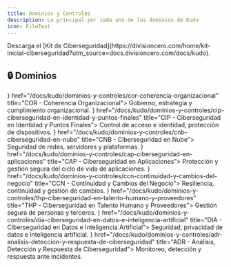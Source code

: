 ```yaml
---
title: Dominios y Controles
description: Lo principal por cada uno de los dominios de Kudo
icon: FileText
---
```



<Callout>
  Descarga el [Kit de Ciberseguridad](https://divisioncero.com/home/kit-inicial-ciberseguridad?utm_source=docs.divisioncero.com/docs/kudo).
</Callout>

## 🔒 Dominios

<Cards>
  <Card icon={<Building2 />} href="/docs/kudo/dominios-y-controles/cor-coherencia-organizacional" title="COR - Coherencia Organizacional">
    Gobierno, estrategia y cumplimiento organizacional.
  </Card>
  <Card icon={<KeyRound />} href="/docs/kudo/dominios-y-controles/cip-ciberseguridad-en-identidad-y-puntos-finales" title="CIP - Ciberseguridad en Identidad y Puntos Finales">
    Control de acceso e identidad, protección de dispositivos.
  </Card>
  <Card icon={<Server />} href="/docs/kudo/dominios-y-controles/cnb-ciberseguridad-en-nube" title="CNB - Ciberseguridad en Nube">
    Seguridad de redes, servidores y plataformas.
  </Card>
  <Card icon={<Shield />} href="/docs/kudo/dominios-y-controles/cap-ciberseguridad-en-aplicaciones" title="CAP - Ciberseguridad en Aplicaciones">
    Protección y gestión segura del ciclo de vida de aplicaciones.
  </Card>
  <Card icon={<Repeat />} href="/docs/kudo/dominios-y-controles/ccn-continuidad-y-cambios-del-negocio" title="CCN - Continuidad y Cambios del Negocio">
    Resiliencia, continuidad y gestión de cambios.
  </Card>
  <Card icon={<Users />} href="/docs/kudo/dominios-y-controles/thp-ciberseguridad-en-talento-humano-y-proveedores" title="THP - Ciberseguridad en Talento Humano y Proveedores">
    Gestión segura de personas y terceros.
  </Card>
  <Card icon={<DatabaseZap />} href="/docs/kudo/dominios-y-controles/dia-ciberseguridad-en-datos-e-inteligencia-artificial" title="DIA - Ciberseguridad en Datos e Inteligencia Artificial">
    Seguridad, privacidad de datos e inteligencia artificial.
  </Card>
  <Card icon={<Activity />} href="/docs/kudo/dominios-y-controles/adr-analisis-deteccion-y-respuesta-de-ciberseguridad" title="ADR - Análisis, Detección y Respuesta de Ciberseguridad">
    Monitoreo, detección y respuesta ante incidentes.
  </Card>
</Cards>

